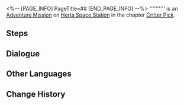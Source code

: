 <%-- [PAGE_INFO]
PageTitle=##
[END_PAGE_INFO] --%>
{{Stub|Dialogue.}}
{{Mission Infobox
|id            = 8016213
|title         = 
|image         = <!--Mission .png-->
|type          = Adventure
|event_name    = 
|chapter       = Critter Pick
|requirements  = Complete {{cx}}<!--Hidden Exploration Objective ID 8016212--> and wait for the next Daily [[Reset]]
|summary       = <!--official mission summary from Fate's Atlas-->
|characters    = Trailblazer
|startLocation = [[Herta Space Station]] - [[Seclusion Zone]]
|world         = Herta Space Station
|area          = Seclusion Zone
|prev          = 
|next          = 
|rewards       = 
}}
'''''''''' is an [[Adventure Mission]] on [[Herta Space Station]] in the chapter [[Critter Pick]].

==Steps==


<!--
==Gameplay Notes==

--><!--
==Trial Character==

-->
==Dialogue==
{{Stub Dialogue}}

{{Dialogue End}}

==Other Languages==
{{Other Languages
|en   = 
|zhs  = 
|zht  = 
|ja   = 
|ko   = 
|es   = 
|fr   = 
|ru   = 
|th   = 
|vi   = 
|de   = 
|id   = 
|pt   = 
}}

==Change History==
{{Change History|1.6}}
